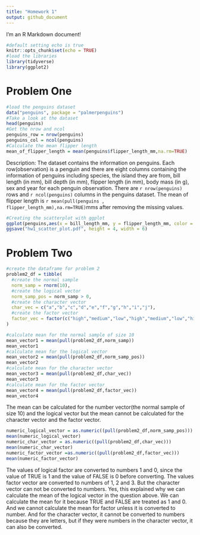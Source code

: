 ```yaml
---
title: "Homework 1"
output: github_document
---
```


I'm an R Markdown document! 
```r
#default setting echo is true
knitr::opts_chunk$set(echo = TRUE)
#load the libraries
library(tidyverse)
library(ggplot2)
```

# Problem One

```r
#load the penguins dataset
data("penguins", package = "palmerpenguins")
#Take a look at the dataset
head(penguins)
#Get the nrow and ncol
penguins_row = nrow(penguins)
penguins_col = ncol(penguins)
#Calculate the mean flipper length
mean_of_flipper_length = mean(penguins$flipper_length_mm,na.rm=TRUE)
```

Description:
The dataset contains the information on penguins. Each row(observation) is a penguin and there are eight columns containing the information of penguins including species, the island they are from, bill length (in mm), bill depth (in mm), flipper length (in mm), body mass (in g), sex and year for each penguin observation.
There are `r nrow(penguins)` rows and `r ncol(penguins)` columns in the penguins dataset. 
The mean of flipper length is `r mean(pull(penguins , flipper_length_mm),na.rm=TRUE)`mms after removing the missing values.

```r
#Creating the scatterplot with ggplot
ggplot(penguins,aes(x = bill_length_mm, y = flipper_length_mm, color = species))+ geom_point()
ggsave("hw1_scatter_plot.pdf", height = 4, width = 6)
```
# Problem Two

```r
#create the dataframe for problem 2
problem2_df = tibble(
  #create the normal sample
  norm_samp = rnorm(10),
  #create the logical vector
  norm_samp_pos = norm_samp > 0,
  #create the character vector
  char_vec = c("a","b","c","d","e","f","g","h","i","j"),
  #create the factor vector
  factor_vec = factor(c("high","medium","low","high","medium","low","high","medium","low","high"))
)
```

```r
#calculate mean for the normal sample of size 10
mean_vector1 = mean(pull(problem2_df,norm_samp))
mean_vector1
#calculate mean for the logical vector
mean_vector2 = mean(pull(problem2_df,norm_samp_pos))
mean_vector2
#calculate mean for the character vector
mean_vector3 = mean(pull(problem2_df,char_vec))
mean_vector3
#calculate mean for the factor vector
mean_vector4 = mean(pull(problem2_df,factor_vec))
mean_vector4
```
The mean can be calculated for the number vector(the normal sample of size 10) and the logical vector but the mean cannot be calculated for the character vector and the factor vector.

```r
numeric_logical_vector = as.numeric((pull(problem2_df,norm_samp_pos)))
mean(numeric_logical_vector)
numeric_char_vector = as.numeric((pull(problem2_df,char_vec)))
mean(numeric_char_vector)
numeric_factor_vector =as.numeric((pull(problem2_df,factor_vec)))
mean(numeric_factor_vector)
```

The values of logical factor are converted to numbers 1 and 0, since the value of TRUE is 1 and the value of FALSE is 0 before converting. The values factor vector are converted to numbers of 1, 2 and 3. But the character vector can not be converted to numbers.
Yes, this explained why we can calculate the mean of the logical vector in the question above. We can calculate the mean for it because TRUE and FALSE are treated as 1 and 0. And we cannot calculate the mean for factor unless it is converted to number. And for the character vector, it cannot be converted to numbers because they are letters, but if they were numbers in the character vector, it can also be converted.